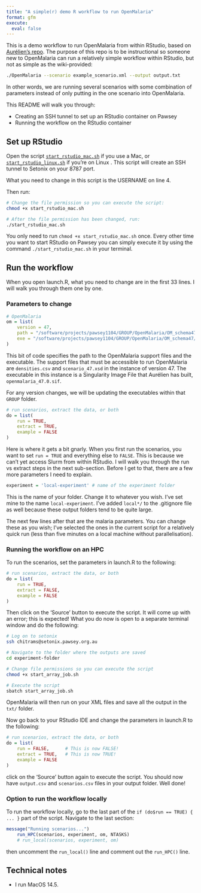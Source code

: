 ```yaml
---
title: "A simple(r) demo R workflow to run OpenMalaria"
format: gfm
execute:
  eval: false
---
```


This is a demo workflow to run OpenMalaria from within RStudio, based on [Aurélien's repo](https://github.com/acavelan/OpenMalariaRWorkflow). The purpose of this repo is to be instructional so someone new to OpenMalaria can run a relatively simple workflow within RStudio, but not as simple as the wiki-provided:

```bash
./OpenMalaria --scenario example_scenario.xml --output output.txt
```

In other words, we are running several scenarios with some combination of parameters instead of only putting in the one scenario into OpenMalaria.

This README will walk you through:

-   Creating an SSH tunnel to set up an RStudio container on Pawsey
-   Running the workflow on the RStudio container

## Set up RStudio

Open the script [`start_rstudio_mac.sh`](https://github.com/chitrams/demo-simple-om/blob/main/start_rstudio_mac.sh) if you use a Mac, or [`start_rstudio_linux.sh`](https://github.com/chitrams/demo-simple-om/blob/main/start_rstudio_linux.sh) if you're on Linux . This script will create an SSH tunnel to Setonix on your 8787 port.

What you need to change in this script is the USERNAME on line 4.

Then run:

```bash
# Change the file permission so you can execute the script:
chmod +x start_rstudio_mac.sh

# After the file permission has been changed, run:
./start_rstudio_mac.sh
```

You only need to run `chmod +x start_rstudio_mac.sh` once. Every other time you want to start RStudio on Pawsey you can simply execute it by using the command `./start_rstudio_mac.sh` in your terminal.

## Run the workflow

When you open launch.R, what you need to change are in the first 33 lines. I will walk you through them one by one.

### Parameters to change

```R
# OpenMalaria
om = list(
    version = 47,
    path = "/software/projects/pawsey1104/GROUP/OpenMalaria/OM_schema47/OpenMalaria_47",
    exe = "/software/projects/pawsey1104/GROUP/OpenMalaria/OM_schema47/OpenMalaria_47/openmalaria_47.0.sif"
)
```

This bit of code specifies the path to the OpenMalaria support files and the executable. The support files that must be accessible to run OpenMalaria are `densities.csv` and `scenario_47.xsd` in the instance of version 47. The executable in this instance is a Singularity Image File that Aurélien has built, `openmalaria_47.0.sif`.

For any version changes, we will be updating the executables within that `GROUP` folder.

```R
# run scenarios, extract the data, or both
do = list(
    run = TRUE, 
    extract = TRUE,
    example = FALSE
)
```

Here is where it gets a bit gnarly. When you first run the scenarios, you want to set `run = TRUE` and everything else to `FALSE`. This is because we can't yet access Slurm from within RStudio. I will walk you through the run vs extract steps in the next sub-section. Before I get to that, there are a few more parameters I need to explain.

```R
experiment = 'local-experiment' # name of the experiment folder
```

This is the name of your folder. Change it to whatever you wish. I've set mine to the name `local-experiment`. I've added `local*/` to the .gitignore file as well because these output folders tend to be quite large.

The next few lines after that are the malaria parameters. You can change these as you wish; I've selected the ones in the current script for a relatively quick run (less than five minutes on a local machine without parallelisation).

### Running the workflow on an HPC

To run the scenarios, set the parameters in launch.R to the following:

```R
# run scenarios, extract the data, or both
do = list(
    run = TRUE, 
    extract = FALSE,
    example = FALSE
)
```

Then click on the 'Source' button to execute the script. It will come up with an error; this is expected! What you do now is open to a separate terminal window and do the following:

```bash
# Log on to setonix
ssh chitrams@setonix.pawsey.org.au

# Navigate to the folder where the outputs are saved
cd experiment-folder

# Change file permissions so you can execute the script
chmod +x start_array_job.sh

# Execute the script
sbatch start_array_job.sh
```

OpenMalaria will then run on your XML files and save all the output in the `txt/` folder.

Now go back to your RStudio IDE and change the parameters in launch.R to the following:

```R
# run scenarios, extract the data, or both
do = list(
    run = FALSE,      # This is now FALSE!
    extract = TRUE,   # This is now TRUE!
    example = FALSE
)
```

click on the 'Source' button again to execute the script. You should now have `output.csv` and `scenarios.csv` files in your output folder. Well done!

### Option to run the workflow locally

To run the workflow locally, go to the last part of the `if (do$run == TRUE) { ... }` part of the script. Navigate to the last section:

```R
message("Running scenarios...")
    run_HPC(scenarios, experiment, om, NTASKS)
    # run_local(scenarios, experiment, om)
```

then uncomment the `run_local()` line and comment out the `run_HPC()` line.

## Technical notes

-   I run MacOS 14.5.
